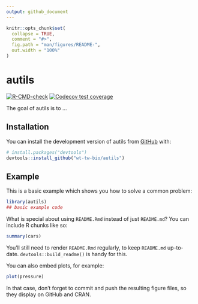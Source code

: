 ```yaml
---
output: github_document
---
```


<!-- README.md is generated from README.Rmd. Please edit that file -->

```r
knitr::opts_chunk$set(
  collapse = TRUE,
  comment = "#>",
  fig.path = "man/figures/README-",
  out.width = "100%"
)
```

# autils

<!-- badges: start -->
[![R-CMD-check](https://github.com/wt-tw-bio/autils/actions/workflows/R-CMD-check.yaml/badge.svg)](https://github.com/wt-tw-bio/autils/actions/workflows/R-CMD-check.yaml)
[![Codecov test coverage](https://codecov.io/gh/wt-tw-bio/autils/branch/main/graph/badge.svg)](https://app.codecov.io/gh/wt-tw-bio/autils?branch=main)
<!-- badges: end -->

The goal of autils is to ...

## Installation

You can install the development version of autils from [GitHub](https://github.com/) with:

``` r
# install.packages("devtools")
devtools::install_github("wt-tw-bio/autils")
```

## Example

This is a basic example which shows you how to solve a common problem:

```r
library(autils)
## basic example code
```

What is special about using `README.Rmd` instead of just `README.md`? You can include R chunks like so:

```r
summary(cars)
```

You'll still need to render `README.Rmd` regularly, to keep `README.md` up-to-date. `devtools::build_readme()` is handy for this.

You can also embed plots, for example:

```r
plot(pressure)
```

In that case, don't forget to commit and push the resulting figure files, so they display on GitHub and CRAN.
